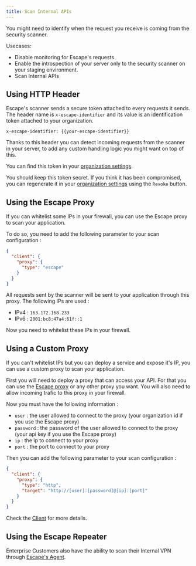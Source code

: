 ```yaml
---
title: Scan Internal APIs
---
```


You might need to identify when the request you receive is coming from the security scanner.

Usecases:

- Disable monitoring for Escape's requests
- Enable the introspection of your server only to the security scanner on your staging environment.
- Scan Internal APIs

## Using HTTP Header

Escape's scanner sends a secure token attached to every requests it sends. The header name is `x-escape-identifier` and its value is an identification token attached to your organization.

```http
x-escape-identifier: {{your-escape-identifier}}
```

Thanks to this header you can detect incoming requests from the scanner in your server, to add any custom handling logic you might want on top of this.

You can find this token in your [organization settings](https://app.escape.tech/organization/network/).

You should keep this token secret. If you think it has been compromised, you can regenerate it in your [organization settings](https://app.escape.tech/organization/network/) using the `Revoke` button.

## Using the Escape Proxy

If you can whitelist some IPs in your firewall, you can use the Escape proxy to scan your application.

To do so, you need to add the following parameter to your scan configuration :

```json
{
  "client": {
    "proxy": {
      "type": "escape"
    }
  }
}
```

All requests sent by the scanner will be sent to your application through this proxy. The following IPs are used :

- IPv4 : `163.172.168.233`
- IPv6 : `2001:bc8:47a4:61f::1`

Now you need to whitelist these IPs in your firewall.

## Using a Custom Proxy

If you can't whitelist IPs but you can deploy a service and expose it's IP, you can use a custom proxy to scan your application.

First you will need to deploy a proxy that can access your API.
For that you can use the [Escape proxy](https://github.com/Escape-Technologies/proxy) or any other proxy you want.
You will also need to allow incoming trafic to this proxy in your firewall.

Now you must have the following information :

- `user` : the user allowed to connect to the proxy (your organization id if you use the Escape proxy)
- `password` : the password of the user allowed to connect to the proxy (your api key if you use the Escape proxy)
- `ip` : the ip to connect to your proxy
- `port` : the port to connect to your proxy

Then you can add the following parameter to your scan configuration :

```json
{
  "client": {
    "proxy": {
      "type": "http",
      "target": "http://[user]:[password]@[ip]:[port]"
    }
  }
}
```

Check the [Client](https://docs.escape.tech/advanced-usage/parameters-reference#client) for more details.

## Using the Escape Repeater

Enterprise Customers also have the ability to scan their Internal VPN through [Escape's Agent](/dast/enterprise/repeater).
